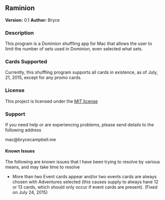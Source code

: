 ==Raminion==

<span style="font-weight:bold">Version:</span> 0.1
<span style="font-weight:bold">Author:</span> Bryce

===Description===

This program is a Dominion shuffling app for Mac that allows the user to limit the number of sets used in Dominion, even selected what sets.

===Cards Supported===

Currently, this shuffling program supports all cards in existence, as of July, 21, 2015, except for any promo cards.

===License===

This project is licensed under the <a href="http://opensource.org/licenses/MIT">MIT license</a>

===Support===

If you need help or are experiencing problems, please send details to the following address

mac@brycecampbell.me


====Known Issues====

The following are known issues that I have been trying to resolve by various means, and may take time to resolve
<ul>
<li>More than two Event cards appear and/or two events cards are always chosen with Adventures selected (this causes supply to always have 12 or 13 cards, which should only occur if event cards are present). (Fixed on July 24, 2015)</li>
</ul>
